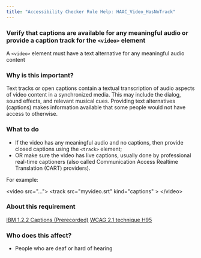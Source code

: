 ```yaml
---
title: "Accessibility Checker Rule Help: HAAC_Video_HasNoTrack"
---
```


<div className="toolHelp">
<Row>
<Column colLg={16} colMd={8} colSm={4} className="toolHead">

### Verify that captions are available for any meaningful audio or provide a caption track for the `<video>` element

<div id="locLevel"></div>

A `<video>` element must have a text alternative for any meaningful audio content

</Column>
</Row>
<Row>
<Column colLg={11} colMd={5} colSm={4} className="toolMain">

### Why is this important?

Text tracks or open captions contain a textual transcription of audio aspects of video content in a synchronized media. This may include the dialog, sound effects, and relevant musical cues. Providing text alternatives (captions) makes information available that some people would not have access to otherwise.

<div id="locSnippet"></div>

### What to do

* If the video has any meaningful audio and no captions, then provide closed captions using the `<track>` element;
* OR make sure the video has live captions, usually done by professional real-time captioners (also called Communication Access Realtime Translation (CART) providers).

For example:

<CodeSnippet type="multi" light={true}>&lt;video src="..."&gt;
      &lt;track src="myvideo.srt" kind="captions" &gt;
&lt;/video&gt;</CodeSnippet>

</Column>
<Column colLg={5} colMd={3} colSm={4} className="toolLeft">

### About this requirement

[IBM 1.2.2 Captions (Prerecorded)](https://www.ibm.com/able/guidelines/ci162/captions.html)
[WCAG 2.1 technique H95](https://www.w3.org/WAI/WCAG21/Techniques/html/H95)

### Who does this affect?

* People who are deaf or hard of hearing

</Column>
</Row>
</div>

